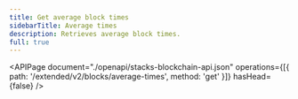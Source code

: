 ```yaml
---
title: Get average block times
sidebarTitle: Average times
description: Retrieves average block times.
full: true
---
```


<APIPage
  document="./openapi/stacks-blockchain-api.json"
  operations={[{ path: '/extended/v2/blocks/average-times', method: 'get' }]}
  hasHead={false}
/>